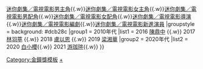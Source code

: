 {{Navbox with columns
|name    = 金鐘獎迷你劇集／電視電影新進演員
|titlestyle = background: yellow
|title   = '''電視[[金鐘獎]]迷你劇集／電視電影最具潛力新人獎'''
|above = [[模板:金鐘獎迷你劇集／電視電影獎|最佳迷你劇集／電視電影]]{{.w}}[[Template:金鐘獎迷你劇集／電視電影男主角|迷你劇集／電視電影男主角]]{{.w}}[[Template:金鐘獎迷你劇集／電視電影女主角|迷你劇集／電視電影女主角]]{{.w}}[[Template:金鐘獎迷你劇集／電視電影男配角|迷你劇集／電視電影男配角]]{{.w}}[[Template:金鐘獎迷你劇集／電視電影女配角|迷你劇集／電視電影女配角]]{{.w}}[[Template:金鐘獎迷你劇集／電視電影導演|迷你劇集／電視電影導演]]{{.w}}[[Template:金鐘獎迷你劇集／電視電影編劇|迷你劇集／電視電影編劇]]{{.w}}[[Template:金鐘獎迷你劇集／電視電影新進演員|迷你劇集／電視電影新進演員]]
|groupstyle = background: #dcb28c
|group1 = 2010年代
|list1 = 2016 [[陳鼎中]] {{.w}} 2017 [[林羽葶]] {{.w}} 2018 [[盧以恩]] {{.w}} 2019 [[梁湘華]]
|group2 = 2020年代
|list2 = 2020 [[白小櫻]]{{.w}} 2021 [[游珈瑄]]{{.w}}
}}
<noinclude>
[[Category:金鐘獎模板]]
[[Category:金鐘獎迷你劇集/電視電影新進演員得主|+]]
</noinclude>
